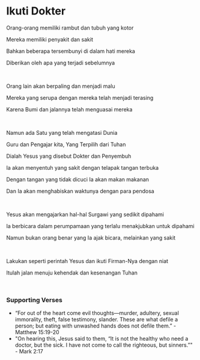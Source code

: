 # Ikuti Dokter

Orang-orang memiliki rambut dan tubuh yang kotor

Mereka memiliki penyakit dan sakit

Bahkan beberapa tersembunyi di dalam hati mereka

Diberikan oleh apa yang terjadi sebelumnya

<br />

Orang lain akan berpaling dan menjadi malu

Mereka yang serupa dengan mereka telah menjadi terasing

Karena Bumi dan jalannya telah menguasai mereka

<p></p>

<br />

Namun ada Satu yang telah mengatasi Dunia

Guru dan Pengajar kita, Yang Terpilih dari Tuhan

Dialah Yesus yang disebut Dokter dan Penyembuh

Ia akan menyentuh yang sakit dengan telapak tangan terbuka

Dengan tangan yang tidak dicuci Ia akan makan makanan

Dan Ia akan menghabiskan waktunya dengan para pendosa

<br />

Yesus akan mengajarkan hal-hal Surgawi yang sedikit dipahami

Ia berbicara dalam perumpamaan yang terlalu menakjubkan untuk dipahami

Namun bukan orang benar yang Ia ajak bicara, melainkan yang sakit

<p></p>

<br />

Lakukan seperti perintah Yesus dan ikuti Firman-Nya dengan niat

Itulah jalan menuju kehendak dan kesenangan Tuhan

<br />

### Supporting Verses

- “For out of the heart come evil thoughts—murder, adultery, sexual immorality, theft, false testimony, slander. These are what defile a person; but eating with unwashed hands does not defile them.” - Matthew 15:19-20
- "On hearing this, Jesus said to them, “It is not the healthy who need a doctor, but the sick. I have not come to call the righteous, but sinners.”" - Mark 2:17